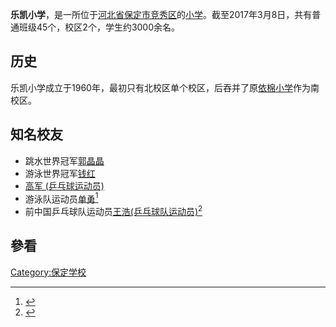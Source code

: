 {{Notability Unreferenced |time=2017-03-08T12:50:38+00:00}}
{{高校
|名称            =乐凯小学
|外文名          ={{lang|en|Lucky Primary School}}
|图像            =
|图像说明        =
|拉丁名称        =
|校训            =“做一个负责的人”
|中译            =
|建校            =1960年
|闭校            =
|校庆日          =
|类型            =[[小学|小学]]
|宗教            =
|捐款            =
|主管官员        =
|董事會主持者头衔 =
|董事會主持者    =
|书记            =张冬梅
|校监            =
|校长            =马福平
|副校长          =夏玉红、谷燕、祁亚娟、李雪英
|superintendent  =
|教务长          =
|副校监          =
|principal       =
|院长            =
|director        =
|头衔            =
|头衔者          =
|教师            =120人左右（截至2017年5月）
|职工            =
|学生            =3000人左右（截至2017年5月）
|本科生          =
|研究生          =
|博士生          =
|其他学生        =
|地址            ={{PRC}}<br>[[河北省|河北省]][[保定市|保定市]][[竞秀区|竞秀区]]
|国家            ={{PRC}}
|州              =
|省              =[[河北省|河北省]]
|城市            =[[保定市|保定市]]
|坐标            = 
|校园环境        =市區
|面积            =23亩[http://www.bd.gov.cn/content-210-3652.html]
|老校名          =依棉子弟小学（今南校区）
|free_label      =
|free            =
|体育项目        =
|代表色          =|隶属            = 
|邮编            =071051
|电话            =
|网站            =[http://www.lkxx.org]
|标志            =
|脚注            =
}}
{{Spoken Wikipedia|Zh-乐凯小学-part 1.ogg|2017年|6月13日|语音}}

'''乐凯小学'''，是一所位于[[河北省|河北省]][[保定市|保定市]][[竞秀区|竞秀区]]的[[小学|小学]]。截至2017年3月8日，共有普通班级45个，校区2个，学生约3000余名。

== 历史 ==
乐凯小学成立于1960年，最初只有北校区单个校区，后吞并了原[[依棉小学|依棉小学]]作为南校区。

== 知名校友 ==
* 跳水世界冠军[[郭晶晶|郭晶晶]]
* 游泳世界冠军[[钱红|钱红]]
* [[高军_(乒乓球运动员)|高军 (乒乓球运动员)]]
* 游泳队运动员[[单勇|单勇]]<ref>{{cite web |url=https://new.qq.com/rain/a/20210730A0HE3C00 |title=23位世界冠军 |access-date=2022-03-17 |archive-date=2022-03-17 |archive-url=https://web.archive.org/web/20220317094711/https://new.qq.com/rain/a/20210730A0HE3C00 }}</ref>
* 前中国乒乓球队运动员[[王浩(乒乓球队运动员)|王浩(乒乓球队运动员)]]<ref>{{cite web |url=http://news.sina.com.cn/c/2008-07-19/022114184947s.shtml |title=《奥运围城·城市体育名片》之保定,2008年07月19日 |access-date=2022-03-17 |archive-date=2022-03-17 |archive-url=https://web.archive.org/web/20220317094751/http://news.sina.com.cn/c/2008-07-19/022114184947s.shtml }}</ref>

== 參看 ==
{{Reflist}}

[[Category:保定学校|Category:保定学校]]